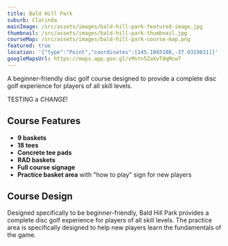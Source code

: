```yaml
---
title: Bald Hill Park
suburb: Clarinda
mainImage: /src/assets/images/bald-hill-park-featured-image.jpg
thumbnail: /src/assets/images/bald-hill-park-thumbnail.jpg
courseMap: /src/assets/images/bald-hill-park-course-map.png
featured: true
location: '{"type":"Point","coordinates":[145.1065188,-37.9319831]}'
googleMapsUrl: https://maps.app.goo.gl/vMstn5ZaXvTdqMcw7
---
```

A beginner-friendly disc golf course designed to provide a complete disc golf experience for players of all skill levels.

TESTING a *CHANGE*!

## Course Features

* **9 baskets**
* **18 tees**
* **Concrete tee pads**
* **RAD baskets**
* **Full course signage**
* **Practice basket area** with "how to play" sign for new players

## Course Design

Designed specifically to be beginner-friendly, Bald Hill Park provides a complete disc golf experience for players of all skill levels. The practice area is specifically designed to help new players learn the fundamentals of the game.
